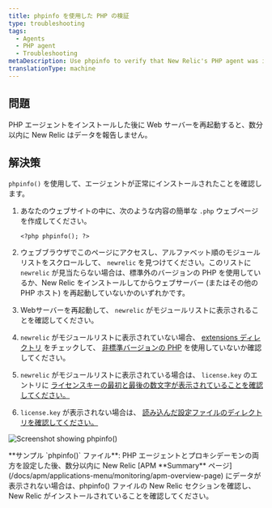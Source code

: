 ```yaml
---
title: phpinfo を使用した PHP の検証
type: troubleshooting
tags:
  - Agents
  - PHP agent
  - Troubleshooting
metaDescription: Use phpinfo to verify that New Relic's PHP agent was installed correctly.
translationType: machine
---
```



## 問題

PHP エージェントをインストールした後に Web サーバーを再起動すると、数分以内に New Relic はデータを報告しません。

## 解決策

`phpinfo()` を使用して、エージェントが正常にインストールされたことを確認します。

1. あなたのウェブサイトの中に、次のような内容の簡単な `.php` ウェブページを作成してください。

   ```
   <?php phpinfo(); ?>
   ```

2. ウェブブラウザでこのページにアクセスし、アルファベット順のモジュールリストをスクロールして、 `newrelic` を見つけてください。このリストに `newrelic` が見当たらない場合は、標準外のバージョンの PHP を使用しているか、New Relic をインストールしてからウェブサーバー (またはその他の PHP ホスト) を再起動していないかのいずれかです。

3. Webサーバーを再起動して、 `newrelic` がモジュールリストに表示されることを確認してください。

4. `newrelic` がモジュールリストに表示されていない場合、 [extensions ディレクトリ](/docs/php/php-kb-104) をチェックして、 [非標準バージョンの PHP](/docs/php/php-agent-installation-non-standard-php) を使用していないか確認してください。

5. `newrelic` がモジュールリストに表示されている場合は、 `license.key` のエントリに [ライセンスキーの最初と最後の数文字が表示されていることを確認してください。](/docs/apis/intro-apis/new-relic-api-keys/#ingest-license-key#finding)

6. `license.key` が表示されない場合は、 [読み込んだ設定ファイルのディレクトリを確認してください。](/docs/agents/php-agent/troubleshooting/checking-loaded-configuration-files-directory)

<img
  alt="Screenshot showing phpinfo()"
  src={phpinfoNr0}
/>

<figcaption>
  **サンプル `phpinfo()` ファイル**: PHP エージェントとプロキシデーモンの両方を設定した後、数分以内に New Relic [APM **Summary** ページ](/docs/apm/applications-menu/monitoring/apm-overview-page) にデータが表示されない場合は、phpinfo() ファイルの New Relic セクションを確認し、New Relic がインストールされていることを確認してください。
</figcaption>